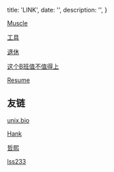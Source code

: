
  title: 'LINK',
  date: '',
  description: '',
}


[Muscle](https://muscle.mifan.im/)

[工具](https://tools.mifan.im/)

[退休](https://tuixiu.mifan.im/)

[这个B班值不值得上](https://worthjob.mifan.im/)

[Resume](https://resume.mifan.im/)

## 友链


[unix.bio](https://unix.bio)

[Hank](https://b.hank.im)
 
[哲熙](https://zexo.dev)

[lss233](https://blog.lss233.com/)

